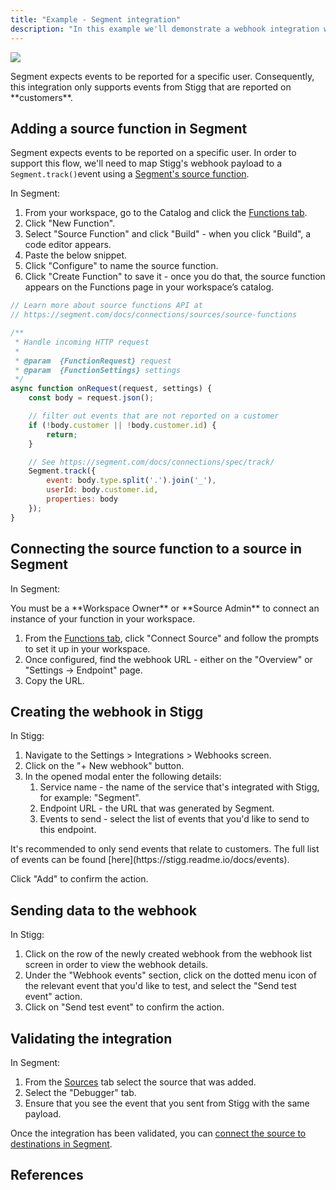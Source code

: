 ```yaml
---
title: "Example - Segment integration"
description: "In this example we'll demonstrate a webhook integration with Segment"
---
```


![](/images/7a5f921-image_1.png) 

<Note> 
Segment expects events to be reported for a specific user. Consequently, this integration only supports events from Stigg that are reported on **customers**.
</Note>

  
## Adding a source function in Segment

Segment expects events to be reported on a specific user. In order to support this flow, we'll need to map Stigg's webhook payload to a `Segment.track()`event using a [Segment's source function](https://segment.com/docs/connections/functions/source-functions/).

In Segment:

1. From your workspace, go to the Catalog and click the [Functions tab](https://app.segment.com/goto-my-workspace/functions/catalog).
2. Click "New Function".
3. Select "Source Function" and click "Build" - when you click "Build", a code editor appears.
4. Paste the below snippet.
5. Click "Configure" to name the source function.
6. Click "Create Function" to save it - once you do that, the source function appears on the Functions page in your workspace’s catalog.

```javascript JavaScript
// Learn more about source functions API at
// https://segment.com/docs/connections/sources/source-functions

/**
 * Handle incoming HTTP request
 *
 * @param  {FunctionRequest} request
 * @param  {FunctionSettings} settings
 */
async function onRequest(request, settings) {
    const body = request.json();

    // filter out events that are not reported on a customer
    if (!body.customer || !body.customer.id) {
        return;
    }

    // See https://segment.com/docs/connections/spec/track/
    Segment.track({
        event: body.type.split('.').join('_'),
        userId: body.customer.id,
        properties: body
    });
}
```

  
## Connecting the source function to a source in Segment

In Segment:

<Note>
You must be a **Workspace Owner** or **Source Admin** to connect an instance of your function in your workspace.
</Note>

1. From the [Functions tab](https://app.segment.com/goto-my-workspace/functions/catalog), click "Connect Source" and follow the prompts to set it up in your workspace.
2. Once configured, find the webhook URL - either on the "Overview" or "Settings → Endpoint" page.
3. Copy the URL.
  
## Creating the webhook in Stigg

In Stigg:

1. Navigate to the Settings > Integrations > Webhooks screen.
2. Click on the "+ New webhook" button.
3. In the opened modal enter the following details:  
   1. Service name - the name of the service that's integrated with Stigg, for example: "Segment".  
   2. Endpoint URL - the URL that was generated by Segment.  
   3. Events to send - select the list of events that you'd like to send to this endpoint.

<Note> 
It's recommended to only send events that relate to customers. The full list of events can be found [here](https://stigg.readme.io/docs/events).
</Note>

Click "Add" to confirm the action.

  
## Sending data to the webhook

In Stigg:

1. Click on the row of the newly created webhook from the webhook list screen in order to view the webhook details.
2. Under the "Webhook events" section, click on the dotted menu icon of the relevant event that you'd like to test, and select the "Send test event" action.
3. Click on "Send test event" to confirm the action.
  
## Validating the integration

In Segment:

1. From the [Sources](https://app.segment.com/goto-my-workspace/sources/) tab select the source that was added.
2. Select the "Debugger" tab.
3. Ensure that you see the event that you sent from Stigg with the same payload.

Once the integration has been validated, you can [connect the source to destinations in Segment](https://segment.com/docs/connections/destinations/add-destination/).

  
## References

<Card title="Source Functions - Segment Documentation Segment" href="https://segment.com/docs/connections/functions/source-functions/"></Card>

<Card title="Using the Source Debugger - Segment Documentation Segment" href="https://segment.com/docs/connections/sources/debugger/"></Card>
  
<Card title="Sending Segment Data to Destinations - Segment Documentation Segment" href="https://segment.com/docs/connections/destinations/add-destination/"></Card>
  